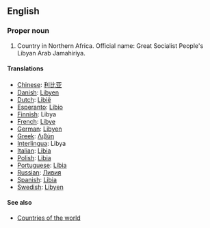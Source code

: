 ==English==

===Proper noun===

# Country in Northern Africa. Official name: Great Socialist People's Libyan Arab Jamahiriya.

====Translations====
*[[Chinese]]: [[利比亚]]
*[[Danish]]: [[Libyen]]
*[[Dutch]]: [[Libië]]
*[[Esperanto]]: [[Libio]]
*[[Finnish]]: Libya
*[[French]]: [[Libye]]
*[[German]]: [[Libyen]]
*[[Greek]]: [[Λιβύη]]
*[[Interlingua]]: Libya
*[[Italian]]: [[Libia]]
*[[Polish]]: [[Libia]]
*[[Portuguese]]: [[Líbia]]
*[[Russian]]: [[Ливия]]
*[[Spanish]]: [[Libia]]
*[[Swedish]]: [[Libyen]]

====See also====
*[[Countries of the world]]